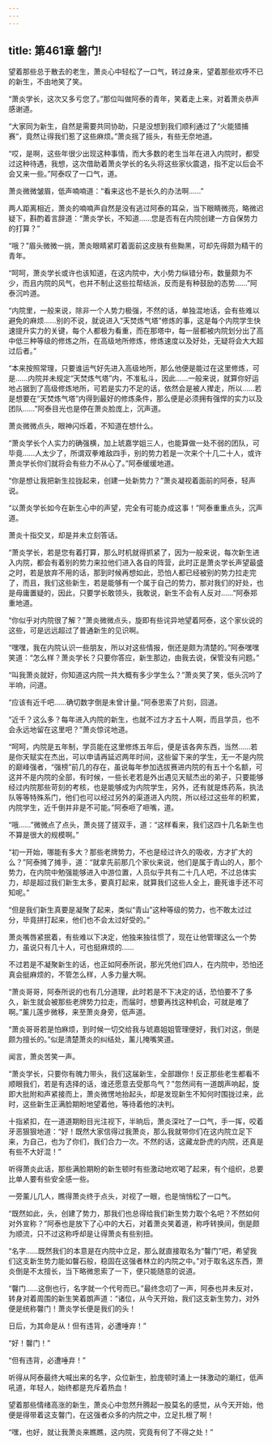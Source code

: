 ```yaml
---
---
---
```

title: 第461章 磐门!
---



望着那些总于散去的老生，萧炎心中轻松了一口气，转过身来，望着那些欢呼不已的新生，不由地笑了笑。

“萧炎学长，这次又多亏您了。”那位叫做阿泰的青年，笑着走上来，对着萧炎恭声感谢道。

“大家同为新生，自然是需要共同协助，只是没想到我们顺利通过了“火能猎捕赛”，竟然让得我们惹了这些麻烦。”萧炎摇了摇头，有些无奈地道。

“哎，是啊，这些年很少出现这种事情，而大多数的老生当年在进入内院时，都受过这种待遇，我想，这次借助着萧炎学长的名头将这些家伙震退，指不定以后会不会又来一些。”阿泰叹了一口气，道。

萧炎微微皱眉，低声喃喃道：“看来这也不是长久的办法啊……”

两人距离相近，萧炎的喃喃声自然是没有逃过阿泰的耳朵，当下眼睛微亮，略微迟疑下，斟酌着言辞道：“萧炎学长，不知道……您是否有在内院创建一方自保势力的打算？”

“哦？”眉头微微一挑，萧炎眼睛紧盯着面前这皮肤有些黝黑，可却先得颇为精干的青年。

“呵呵，萧炎学长或许也该知道，在这内院中，大小势力纵错分布，数量颇为不少，而且内院的风气，也并不制止这些拉帮结派，反而是有种鼓励的态势……”阿泰沉吟道。

“内院里，一般来说，除非一个人势力极强，不然的话，单独混地话，会有些难以避免的麻烦……别的不说，就说进入“天焚炼气塔”修炼的事，这是每个内院学生快速提升实力的关键，每个人都极为看重，而在那塔中，每一层都被内院划分出了高中低三种等级的修炼之所，在高级地所修炼，修炼速度以及好处，无疑将会大大超过后者。”

“本来按照常理，只要谁运气好先进入高级地所，那么他便是能过在这里修炼，可是……内院并未规定“天焚炼气塔”内，不准私斗，因此……一般来说，就算你好运地占据到了高级修炼地所，可若是实力不足的话，依然会是被人撵走，所以……若是想要在“天焚炼气塔”内得到最好的修炼条件，那么便是必须拥有强悍的实力以及团队……”阿泰目光也是停在萧炎脸庞上，沉声道。

萧炎微微点头，眼神闪烁着，不知道在想什么。

“萧炎学长个人实力的确强横，加上琥嘉学姐三人，也能算做一处不弱的团队，可毕竟……人太少了，所谓双拳难敌四手，别的势力若是一次来个十几二十人，或许萧炎学长你们就将会有些力不从心了。”阿泰缓缓地道。

“你是想让我把新生拉拢起来，创建一处新势力？”萧炎凝视着面前的阿泰，轻声说。

“以萧炎学长如今在新生心中的声望，完全有可能办成这事！”阿泰重重点头，沉声道。

萧炎十指交叉，却是并未立刻答话。

“萧炎学长，若是您有着打算，那么时机就得抓紧了，因为一般来说，每次新生进入内院，都会有着别的势力来拉他们进入各自的阵营，此时正是萧炎学长声望最盛之时，若是放弃不用的话，那到时候再想如此，恐怕人都已经被别的势力拉走完了，而且，我们这些新生，若是能够有一个属于自己的势力，那对我们的好处，也是毋庸置疑的，因此，只要学长敢领头，我敢说，新生不会有人反对……”阿泰郑重地道。

“你似乎对内院很了解？”萧炎微微点头，旋即有些诧异地望着阿泰，这个家伙说的这些，可是远远超过了普通新生的见识啊。

“嘿嘿，我在内院认识一些朋友，所以对这些情报，倒还是颇为清楚的。”阿泰嘿嘿笑道：“怎么样？萧炎学长？只要你答应，新生那边，由我去说，保管没有问题。”

“叫我萧炎就好，你知道这内院一共大概有多少学生么？”萧炎笑了笑，低头沉吟了半响，问道。

“应该有近千吧……确切数字倒是未曾计量。”阿泰思索了片刻，回道。

“近千？这么多？每年进入内院的新生，也就不过方才五十人啊，而且学员，也不会永远地留在这里吧？”萧炎惊诧地道。

“呵呵，内院是五年制，学员能在这里修炼五年后，便是该各奔东西，当然……若是你天赋实在杰出，可以申请再延迟两年时间，这些留下来的学生，无一不是内院的巅峰强者，“强榜”前几的存在，虽说每年参加选拔赛进内院的有五十个名额，可这并不是内院的全部，有时候，一些长老若是外出遇见天赋杰出的弟子，只要能够经过内院那些苛刻的考核，也是能够成为内院学生，另外，还有就是炼药系，执法队等等特殊系门，他们也可以经过另外的渠道进入内院，所以经过这些年的积累，内院学生，近千倒并非是不可能。”阿泰咂了咂嘴，道。

“哦……”微微点了点头，萧炎搓了搓双手，道：“这样看来，我们这四十几名新生也不算是很大的规模啊。”

“初一开始，哪能有多大？那些老牌势力，不也是经过许久的吸收，方才扩大的么？”阿泰摊了摊手，道：“就拿先前那几个家伙来说，他们是属于青山的人，那个势力，在内院中勉强能够进入中游位置，人员似乎共有二十几人吧，不过总体实力，却是超过我们新生太多，要真打起来，就算我们这些人全上，鹿死谁手还不可知呢。”

“但是我们新生真要是凝聚了起来，类似“青山”这种等级的势力，也不敢太过过分，毕竟拼打起来，他们也不会太过好受的。”

萧炎嘴唇紧抿着，有些难以下决定，他独来独往惯了，现在让他管理这么一个势力，虽说只有几十人，可也挺麻烦的……

不过若是不凝聚新生的话，也正如阿泰所说，那光凭他们四人，在内院中，恐怕还真会挺麻烦的，不管怎么样，人多力量大啊。

“萧炎哥哥，阿泰所说的也有几分道理，此时若是不下决定的话，恐怕要不了多久，新生就会被那些老牌势力拉走，而届时，想要再找这种机会，可就是难了啊。”薰儿莲步微移，来至萧炎身旁，低声道。

“萧炎哥哥若是怕麻烦，到时候一切交给我与琥嘉姐姐管理便好，我们对这，倒是颇为擅长的。”似是清楚萧炎的纠结处，薰儿掩嘴笑道。

闻言，萧炎苦笑一声。

“萧炎学长，只要你有魄力带头，我们这届新生，全部跟你！反正那些老生都看不顺眼我们，若是有选择的话，谁还愿意去受那鸟气？”忽然间有一道朗声响起，旋即大批附和声紧接而上，萧炎微愣地抬起头，却是发现新生不知何时围拢过来，此时，这些新生正满脸期盼地望着他，等待着他的决判。

十指紧扣，在一道道期盼目光注视下，半晌后，萧炎深吐了一口气，手一挥，咬着牙恶狠狠地道：“好！既然大家信得过我萧炎，那么我就带你们在这内院立足下来，为自己，也为了你们，我们合力一次。不然的话，这藏龙卧虎的内院，还真是有些不大好混！”

听得萧炎此话，那些满脸期盼的新生顿时有些激动地欢喝了起来，有个组织，总要比单人要有些安全感一些。

一旁薰儿几人，瞧得萧炎终于点头，对视了一眼，也是悄悄松了一口气。

“既然如此，头，创建了势力，那我们也总得给我们新生势力取个名吧？不然如何对外宣称？”阿泰也是放下了心中的大石，对着萧炎笑着道，称呼转换间，倒是颇为顺流，只不过这称呼却是让得萧炎有些别扭。

“名字……既然我们的本意是在内院中立足，那么就直接取名为“韾门”吧，希望我们这支新生势力能如韾石般，稳固在这强者林立的内院之中。”对于取名这东西，萧炎倒是不太擅长，当下略微思索了一下，便只能随意的说道。

“韾门……这倒也行，名字就一个代号而已。”最终念叨了一声，阿泰也并未反对，转身对着周围的新生笑着朗声道：“诸位，从今天开始，我们这支新生势力，对外便是统称韾门！萧炎学长便是我们的头！

日后，为其命是从！但有违背，必遭唾弃！”

“好！韾门！”

“但有违背，必遭唾弃！”

听得从阿泰最终大喊出来的名字，众位新生，脸庞顿时涌上一抹激动的潮红，低声吼道，年轻人，始终都是充斥着热血！

望着那些情绪高涨的新生，萧炎心中忽然升腾起一股莫名的感觉，从今天开始，他便是得带着这支韾门，在这强者众多的内院之中，立足扎根了啊！

“嘿，也好，就让我萧炎来瞧瞧，这内院，究竟有何了不得之处！”